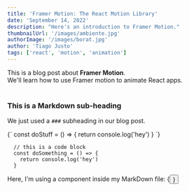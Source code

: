 ```yaml
---
title: 'Framer Motion: The React Motion Library'
date: 'September 14, 2022'
description: "Here's an introduction to Framer Motion."
thumbnailUrl: '/images/ambiente.jpg'
authorImage: '/images/borat.jpg'
author: 'Tiago Justo'
tags: ['react', 'motion', 'animation']
---
```


<div>
  This is a blog post about <strong>Framer Motion</strong>. <br />
  We'll learn how to use Framer motion to animate React apps.
</div>

<br />

### This is a Markdown sub-heading

We just used a `###` subheading in our blog post.

<SyntaxHighlighter language="javascript">
  {`
    const doStuff = () => {
      return console.log('hey')
    }
  `}
</SyntaxHighlighter>

```
  // this is a code block
  const doSomething = () => {
    return console.log('hey')
  }
```

<div>Here, I'm using a component inside my MarkDown file: {<Button text={'Click me'} />}</div>
